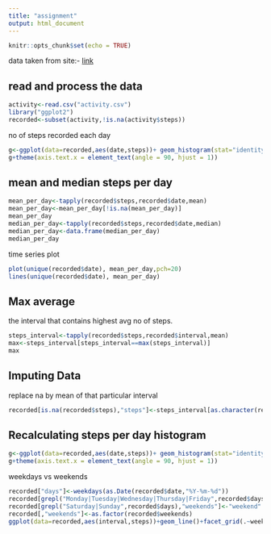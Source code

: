```yaml
---
title: "assignment"
output: html_document
---
```


```r
knitr::opts_chunk$set(echo = TRUE)
```
data taken from site:- [link](https://d396qusza40orc.cloudfront.net/repdata%2Fdata%2Factivity.zip)

## read and process the data

```r
activity<-read.csv("activity.csv")
library("ggplot2")
recorded<-subset(activity,!is.na(activity$steps))
```

no of steps recorded each day

```r
g<-ggplot(data=recorded,aes(date,steps))+ geom_histogram(stat="identity")
g+theme(axis.text.x = element_text(angle = 90, hjust = 1))
```

## mean and median steps per day
```r
mean_per_day<-tapply(recorded$steps,recorded$date,mean)
mean_per_day<-mean_per_day[!is.na(mean_per_day)]
mean_per_day
median_per_day<-tapply(recorded$steps,recorded$date,median)
median_per_day<-data.frame(median_per_day)
median_per_day
```

time series plot

```r
plot(unique(recorded$date), mean_per_day,pch=20)
lines(unique(recorded$date), mean_per_day)
```

## Max average

the interval that contains highest avg no of steps.

```r
steps_interval<-tapply(recorded$steps,recorded$interval,mean)
max<-steps_interval[steps_interval==max(steps_interval)]
max
```

## Imputing Data
replace na by mean of that particular interval 
```r
recorded[is.na(recorded$steps),"steps"]<-steps_interval[as.character(recorded[is.na(recorded$steps),"interval"])]
```

## Recalculating steps per day histogram

```r
g<-ggplot(data=recorded,aes(date,steps))+ geom_histogram(stat="identity")
g+theme(axis.text.x = element_text(angle = 90, hjust = 1))
```

weekdays vs weekends

```r
recorded["days"]<-weekdays(as.Date(recorded$date,"%Y-%m-%d"))
recorded[grepl("Monday|Tuesday|Wednesday|Thursday|Friday",recorded$days),"weekends"]<-"weekday"
recorded[grepl("Saturday|Sunday",recorded$days),"weekends"]<-"weekend"
recorded[,"weekends"]<-as.factor(recorded$weekends)
ggplot(data=recorded,aes(interval,steps))+geom_line()+facet_grid(.~weekends)
```
  

